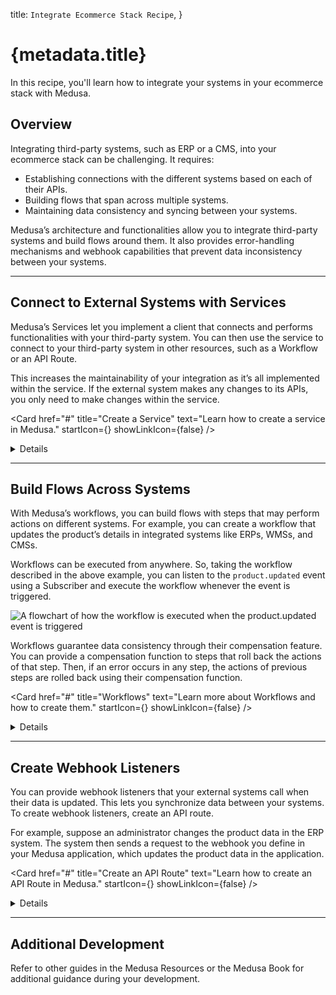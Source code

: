 
  title: `Integrate Ecommerce Stack Recipe`,
}

# {metadata.title}

In this recipe, you'll learn how to integrate your systems in your ecommerce stack with Medusa.

## Overview

Integrating third-party systems, such as ERP or a CMS, into your ecommerce stack can be challenging. It requires:

- Establishing connections with the different systems based on each of their APIs.
- Building flows that span across multiple systems.
- Maintaining data consistency and syncing between your systems.

Medusa’s architecture and functionalities allow you to integrate third-party systems and build flows around them. It also provides error-handling mechanisms and webhook capabilities that prevent data inconsistency between your systems.

<LearningPath pathName="integrate-ecommerce-stack" />

---

## Connect to External Systems with Services

Medusa’s Services let you implement a client that connects and performs functionalities with your third-party system. You can then use the service to connect to your third-party system in other resources, such as a Workflow or an API Route.

This increases the maintainability of your integration as it’s all implemented within the service. If the external system makes any changes to its APIs, you only need to make changes within the service.

<Card
  href="#"
  title="Create a Service"
  text="Learn how to create a service in Medusa."
  startIcon={<AcademicCapSolid />}
  showLinkIcon={false}
/>

<Details summaryContent="Example: Create a service for an ERP system">

    Here’s an example of a service created for an external ERP system:

    ```ts title="src/services/erp.ts"
    import { ProductService, TransactionBaseService } from "@medusajs/medusa";
    import { MedusaError } from "@medusajs/utils"
    import axios, { AxiosInstance } from "axios"
    
    type InjectedDependencies = {
      productService: ProductService
    }
    
    class ErpService extends TransactionBaseService {
      private client_: AxiosInstance
      private productService_: ProductService
    
      constructor(container: InjectedDependencies) {
        super(container)
    
        this.productService_ = container.productService
        this.client_ = axios.create({
          baseURL: `https://api.erp-example.com`,
          headers: {
            Authorization: `Bearer ${process.env.ERP_TOKEN}`
          }
        })
      }
    
      async getProductERPDetails (id: string) {
        const product = await this.productService_.retrieve(id, {
          select: ["external_id"]
        })
    
        if (!product) {
          throw new MedusaError(MedusaError.Types.NOT_FOUND, `Product with id ${id} was not found.`)
        }
    
        const erpProduct = await this.client_.get(`/product/${product.external_id}`)
    
        return erpProduct
      }
    
      async updateProduct(product: any) {
        // do stuff
      }
    }
    
    export default ErpService
    ```

    In this example, you create an `ErpService` that is used to interact with the third-party system. In the service, you create a client using [axios](https://axios-http.com/) to send requests to the ERP system. If the system you’re integrating provides a JavaScript SDK, you can use that instead.
    
    Then, in the service, you create methods for each ERP functionality. For example, the `getProductErpDetails` method retrieves the details of a product in the ERP system.
    
    <Note title="Tip">

    Products have an `external_id` attribute that can be used to store the product's ID in an external system.

    </Note>

</Details>
    

---

## Build Flows Across Systems

With Medusa’s workflows, you can build flows with steps that may perform actions on different systems. For example, you can create a workflow that updates the product’s details in integrated systems like ERPs, WMSs, and CMSs.

Workflows can be executed from anywhere. So, taking the workflow described in the above example, you can listen to the `product.updated` event using a Subscriber and execute the workflow whenever the event is triggered.

![A flowchart of how the workflow is executed when the product.updated event is triggered](https://res.cloudinary.com/dza7lstvk/image/upload/v1709025778/Medusa%20Book/workflow-recipe-example_yfwfuy.jpg)

Workflows guarantee data consistency through their compensation feature. You can provide a compensation function to steps that roll back the actions of that step. Then, if an error occurs in any step, the actions of previous steps are rolled back using their compensation function.

<Card
  href="#"
  title="Workflows"
  text="Learn more about Workflows and how to create them."
  startIcon={<AcademicCapSolid />}
  showLinkIcon={false}
/>

<Details summaryContent="Example: Update products across systems with workflows">

    For example, create the following workflow in `src/workflows/update-product.ts`:

    ```ts title="src/workflows/update-product.ts"
    import { Product, ProductService } from "@medusajs/medusa"
    import {
      createStep,
      StepResponse,
      createWorkflow
    } from "@medusajs/workflows-sdk"
    import ErpService from "../services/erp"
    
    type WorkflowInput = {
      productId: string
    }
    
    const updateInErpStep = createStep("update-in-erp", async ({ productId }: WorkflowInput, context) => {
      const erpService: ErpService = context.container.resolve("erpService")
      const productService: ProductService = context.container.resolve("productService")
      
      const updatedProductData = await productService.retrieve(productId)
    
      const oldProductData = await erpService.getProductERPDetails(productId)
    
      await erpService.updateProduct(updatedProductData)
      
      return new StepResponse({}, {
    		// provide the old product data as a parameter
    		// to the compensation function in case an error
    		// occurs.
        oldProductData
      })
    }, async ({
      oldProductData
    }, context) => {
      const erpService: ErpService = context.container.resolve("erpService")
    
      await erpService.updateProduct(oldProductData)
    })
    
    const updateInCmsStep = createStep("update-in-cms", async({ productId }: WorkflowInput, context) => {
      // update product in CMS...
    })
    
    const updateInWmsStep = createStep("update-in-wms", async({ productId }: WorkflowInput, context) => {
      // update product in WMS...
    })
    
    const updateProductWorkflow = createWorkflow<
      WorkflowInput, void
    >("update-product-in-systems", 
    	function (input) {
      updateInErpStep(input)
    
      updateInCmsStep(input)
    
      updateInWmsStep(input)
    })
    
    export default updateProductWorkflow
    ```

    In this workflow, you create three steps: one to update the product in an ERP, another in a CMS, and another in a WMS.
    
    In the `update-in-erp` step, you resolve the ERP’s service that you created and use it to update the product in the ERP. You also provide a compensation function, which is passed as a third parameter to the `createStep` function. The compensation function reverts the update in the ERP system in case an error occurs.
    
    You then create the workflow `update-product-in-systems` which uses the three steps in its constructor function. The workflow’s constructor function doesn’t run until it’s executed.
    
    Then, create the subscriber at `src/subscribers/update-product.ts`:

    ```ts title="src/subscribers/update-product.ts"
    import { 
      type SubscriberConfig, 
      type SubscriberArgs,
      ProductService,
    } from "@medusajs/medusa"
    import updateProductWorkflow from "../workflows/update-product"
    
    export default async function handleProductUpdate({ 
      data, eventName, container, pluginOptions 
    }: SubscriberArgs<Record<string, any>>) {
      updateProductWorkflow(container)
        .run({
          input: {
            productId: data.id
          }
        })
        .then(() => {
          console.log("Updated product across systems.")
        })
    }
    
    export const config: SubscriberConfig = {
      event: ProductService.Events.UPDATED,
      context: {
        subscriberId: "product-update"
      }
    }
    ```

    The subscriber executes the workflow whenever the `product.updated` event is triggered, passing it the ID of the updated product.

</Details>

---

## Create Webhook Listeners

You can provide webhook listeners that your external systems call when their data is updated. This lets you synchronize data between your systems. To create webhook listeners, create an API route.

For example, suppose an administrator changes the product data in the ERP system. The system then sends a request to the webhook you define in your Medusa application, which updates the product data in the application.

<Card
  href="#"
  title="Create an API Route"
  text="Learn how to create an API Route in Medusa."
  startIcon={<AcademicCapSolid />}
  showLinkIcon={false}
/>

<Details summaryContent="Example: Create a webhook listener for ERP changes">

    For example, create the file `src/api/webhooks/erp/update/route.ts` with the following content:

    ```ts title="src/api/webhooks/erp/update/route.ts"
    import { 
    	MedusaRequest, 
    	MedusaResponse, 
    	ProductService
    } from "@medusajs/medusa"
    
    export const POST = async (req: MedusaRequest, res: MedusaResponse) => {
      const { id, updatedData} = req.body
    
      const productService: ProductService = req.scope.resolve(
    		"productService"
    	)
    
      await productService.update(id, updatedData)
    
      res.status(200)
    }
    ```
    
    This creates a webhook listener for an ERP system. It receives the ID of a product and its updated data, assuming that’s how your ERP system sends the data.
    
    Then, create the file `src/api/middlewares.ts` with the following content:

    ```ts title="src/api/middlewares.ts"
    import { MiddlewaresConfig } from "@medusajs/medusa"
    import { raw } from "body-parser"
    
    export const config: MiddlewaresConfig = {
      routes: [
        {
          method: ["POST", "PUT"],
          matcher: "/webhooks/*",
          bodyParser: false,
          middlewares: [raw({ type: "application/json" })],
        },
      ],
    }
    ```

    This replaces the default JSON middleware with the raw middleware, which is useful for webhook routes.

</Details>

---

## Additional Development

Refer to other guides in the Medusa Resources or the Medusa Book for additional guidance during your development.
